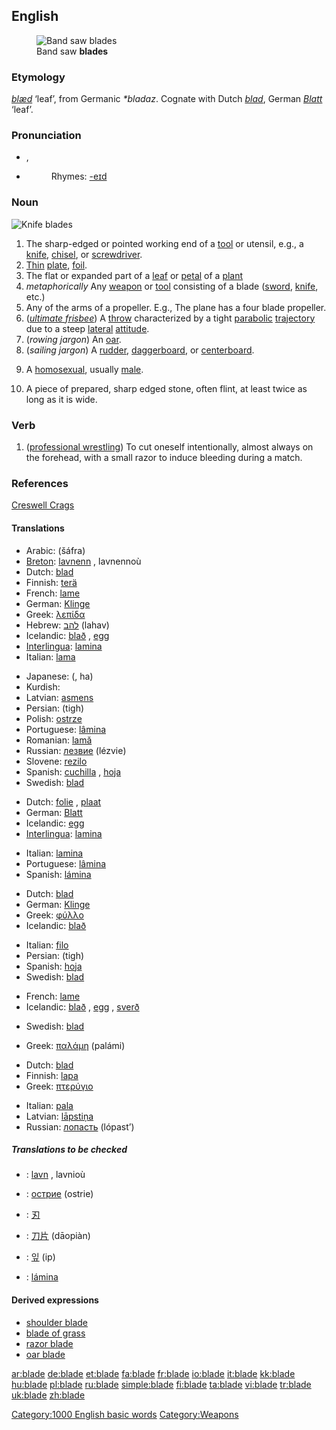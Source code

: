 {{wikipedia|dab=blade (disambiguation)|blade}}
==English==
[[Image:Band saw blades.jpg|thumb|Band saw '''blades''']]

===Etymology===
{{OE.}} ''[[blæd]]'' ‘leaf’, from Germanic ''*bladaz''. Cognate with Dutch ''[[blad]]'', German ''[[Blatt]]'' ‘leaf’.

===Pronunciation===
*{{IPA|/bleɪd/}}, {{SAMPA|/bleId/}}
*{{audio|en-us-blade.ogg|Audio (US)}}
*:Rhymes: [[Rhymes:English:-eɪd|-eɪd]]

===Noun===
{{wikipedia}}
[[Image:blade.agr.jpg|thumb|Knife '''blades''']]
{{en-noun}}

# The sharp-edged or pointed working end of a [[tool]] or utensil, e.g., a [[knife]], [[chisel]], or [[screwdriver]].
# [[thin|Thin]] [[plate]], [[foil]].
# The flat or expanded part of a [[leaf]] or [[petal]] of a [[plant]]
# ''metaphorically'' Any [[weapon]] or [[tool]] consisting of a blade ([[sword]], [[knife]], etc.)
# Any of the arms of a propeller. E.g., The plane has a four blade propeller.
# (''[[ultimate frisbee]]'') A [[throw]] characterized by a tight [[parabolic]] [[trajectory]] due to a steep [[lateral]] [[attitude]].
# (''rowing jargon'') An [[oar]].
# (''sailing jargon'') A [[rudder]], [[daggerboard]], or [[centerboard]].
# {{context|slang|mainly|US}} A [[homosexual]], usually [[male]].
# {{archaeology}} A piece of prepared, sharp edged stone, often flint, at least twice as long as it is wide.

===Verb===
{{en-verb|blad|ing}}

# ([[professional wrestling]]) To cut oneself intentionally, almost always on the forehead, with a small razor to induce bleeding during a match.

===References===
{{archaeology}} [http://www.creswell-crags.org.uk/Books_and_links/Glossary.htm#B Creswell Crags]

====Translations====
{{rfc-level|Translations at L4+ not in L3 POS section}}
{{trans-top|sharp-edged or pointed working end of a tool or utensil}}
*Arabic: {{ARchar|[[شفرة]]}} (šáfra) {{f}}
*[[Breton]]: [[lavnenn]] {{f}}, lavnennoù {{p}}
*Dutch: [[blad]] {{n}}
*Finnish: [[terä]]
*French: [[lame]] {{f}}
*German: [[Klinge]] {{f}}
*Greek: [[λεπίδα]] {{f}}
*Hebrew: [[להב]] (lahav) {{m}}
*Icelandic: [[blað]] {{n}}, [[egg]] {{f}}
*[[Interlingua]]: [[lamina]]
*Italian: [[lama]] {{f}}
{{trans-mid}}
*Japanese: {{JAchar|[[刃]]}} ({{JAchar|[[は]]}}, ha)
*Kurdish: {{KUchar|[[ده‌م]]}}
*Latvian: [[asmens]] {{m}}
*Persian: {{FAchar|[[تیغ]]}} (tigh)
*Polish: [[ostrze]] {{n}}
*Portuguese: [[lâmina]] {{f}}
*Romanian: [[lamă]] {{f}}
*Russian: [[лезвие]] (lézvie) {{n}}
*Slovene: [[rezilo]] {{n}}
*Spanish: [[cuchilla]] {{f}}, [[hoja]] {{f}}
*Swedish: [[blad]] {{n}}
{{trans-bottom}}

{{trans-top|thin plate, foil}}
*Dutch: [[folie]] {{m}}, [[plaat]] {{f}}
*German: [[Blatt]] {{n}}
*Icelandic: [[egg]] {{f}}
*[[Interlingua]]: [[lamina]]
{{trans-mid}}
*Italian: [[lamina]] {{f}}
*Portuguese: [[lâmina]] {{f}}
*Spanish: [[lámina]] {{f}}
{{trans-bottom}}

{{trans-top|The flat part of a leaf or petal}}
*Dutch: [[blad]] {{n}}
*German: [[Klinge]] {{f}}
*Greek: [[φύλλο]] {{n}}
*Icelandic: [[blað]] {{n}}
{{trans-mid}}
*Italian: [[filo]] {{m}}
*Persian: {{FAchar|[[تیغ]]}} (tigh)
*Spanish: [[hoja]] {{f}}
*Swedish: [[blad]] {{n}}
{{trans-bottom}}

{{trans-top|slang term for a weapon such as a dagger}}
*French: [[lame]] {{f}}
*Icelandic: [[blað]] {{n}}, [[egg]] {{f}}, [[sverð]] {{n}}
{{trans-mid}}
*Swedish: [[blad]] {{n}}
{{trans-bottom}}

{{trans-top|flat outer part of an oar}}
*Greek: [[παλάμη]] {{f}} (palámi)
{{trans-mid}}
{{trans-bottom}}

{{trans-top|part of a propeller}}
*Dutch: [[blad]] {{n}}
*Finnish: [[lapa]]
*Greek: [[πτερύγιο]] {{n}}
{{trans-mid}}
*Italian: [[pala]] {{f}}
*Latvian: [[lāpstiņa]] {{f}}
*Russian: [[лопасть]] (lópast’) {{f}}
{{trans-bottom}}

=====Translations to be checked=====
{{checktrans}}
*{{ttbc|Breton}}: [[lavn]] {{m}}, lavnioù {{p}}
*{{ttbc|Bulgarian}}: [[острие]] (ostrie) {{n}}
*{{ttbc|CJKV Characters}}: [[刃]]
*{{ttbc|Chinese}}: [[刀片]] (dāopiàn)
*{{ttbc|Korean}}: [[잎]] (ip)
*{{ttbc|Spanish}}: [[lámina]] {{f}}

====Derived expressions====
*[[shoulder blade]]
*[[blade of grass]]
*[[razor blade]]
*[[oar blade]]

[[Category:1000 English basic words]]
[[Category:Weapons]]

[[ar:blade]]
[[de:blade]]
[[et:blade]]
[[fa:blade]]
[[fr:blade]]
[[io:blade]]
[[it:blade]]
[[kk:blade]]
[[hu:blade]]
[[pl:blade]]
[[ru:blade]]
[[simple:blade]]
[[fi:blade]]
[[ta:blade]]
[[vi:blade]]
[[tr:blade]]
[[uk:blade]]
[[zh:blade]]